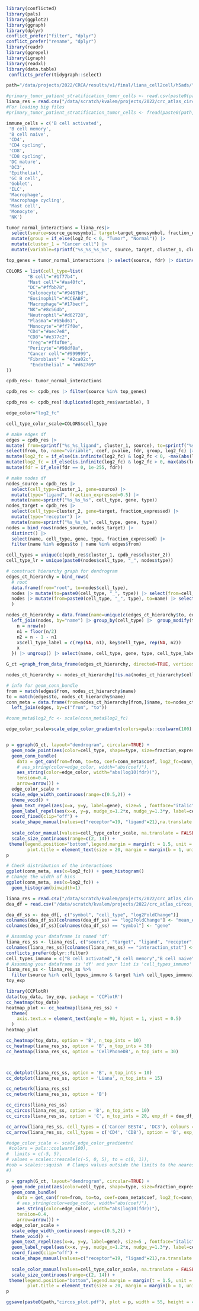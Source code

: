 ```r
library(conflicted)
library(pals)
library(ggplot2)
library(ggraph)
library(dplyr)
conflict_prefer("filter", "dplyr")
conflict_prefer("rename", "dplyr")
library(readr)
library(ggrepel)
library(igraph)
library(readxl)
library(data.table)
 conflicts_prefer(tidygraph::select)
```

```r
path="/data/projects/2022/CRCA/results/v1/final/liana_cell2cell/h5ads/"
```

```r
#primary_tumor_patient_stratification_tumor_cells <- read.csv(paste0(path,"epithelial_cancer_updated.csv"), row.names=1)
liana_res = read.csv("/data/scratch/kvalem/projects/2022/crc_atlas_circos_plot/02-scripts/final_scripts/002_analysis/res_df_ss_lastest_25nov_grouped_subset.csv")
#For loading big files
#primary_tumor_patient_stratification_tumor_cells <- fread(paste0(path,"epithelial_cancer.csv")
```

```r
immune_cells = c('B cell activated',
 'B cell memory',
 'B cell naive',
 'CD4',
 'CD4 cycling',
 'CD8',
 'CD8 cycling',
 'DC mature',
 'DC3',
 'Epithelial',
 'GC B cell',
 'Goblet',
 'ILC',
 'Macrophage',
 'Macrophage cycling',
 'Mast cell',
 'Monocyte',
 'NK')   
```

```r
tumor_normal_interactions = liana_res|>
  select(source=source_genesymbol, target=target_genesymbol, fraction_expressed, fdr=fdr, log2_fc=log2FoldChange, cluster_2=cell_type_fine, pvalue) |>
  mutate(group = if_else(log2_fc < 0, "Tumor", "Normal")) |>
  mutate(cluster_1 = "Cancer cell") |>
  mutate(variable=sprintf("%s_%s_%s_%s", source, target, cluster_1, cluster_2), coef=log2_fc) 
```


```r
top_genes = tumor_normal_interactions |> select(source, fdr) |> distinct() |> arrange(fdr) |> pull(source) |> head(10)
```

```r
COLORS = list(cell_type=list(
        "B cell"="#1f77b4",
        "Mast cell"="#aa40fc",
        "DC"="#ffbb78",
        "Colonocyte"="#9467bd",
        "Eosinophil"="#CCEABF",
        "Macrophage"="#17becf",
        "NK"="#8c564b",
        "Neutrophil"="#d62728",
        "Plasma"="#b5bd61",
        "Monocyte"="#ff7f0e",
        "CD4"="#aec7e8",
        "CD8"="#e377c2",
        "Treg"="#ff4f0e",
        "Pericyte"="#98df8a",
        "Cancer cell"="#999999",
        "Fibroblast" = "#2ca02c",
         "Endothelial" = "#d62769"
))
```

```r
cpdb_res<- tumor_normal_interactions
```

```r
cpdb_res <- cpdb_res |> filter(source %in% top_genes)
```

```r
cpdb_res <- cpdb_res[!duplicated(cpdb_res$variable), ]
```



```r
edge_color="log2_fc"
```

```r
cell_type_color_scale=COLORS$cell_type
```

```r
# make edges df
edges = cpdb_res |>
mutate( from=sprintf("%s_%s_ligand", cluster_1, source), to=sprintf("%s_%s_receptor", cluster_2, target)) |>
select(from, to, name="variable", coef, pvalue, fdr, group, log2_fc) |>
mutate(log2_fc = if_else(is.infinite(log2_fc) & log2_fc < 0, -max(abs(log2_fc[is.finite(log2_fc)])), log2_fc)) |>
mutate(log2_fc = if_else(is.infinite(log2_fc) & log2_fc > 0, max(abs(log2_fc[is.finite(log2_fc)])), log2_fc)) |>
mutate(fdr = if_else(fdr == 0, 1e-255, fdr))
```

```r
# make nodes df
nodes_source = cpdb_res |>
  select(cell_type=cluster_1, gene=source) |>
  mutate(type="ligand", fraction_expressed=0.5) |>
  mutate(name=sprintf("%s_%s_%s", cell_type, gene, type))
nodes_target = cpdb_res |>
  select(cell_type=cluster_2, gene=target, fraction_expressed) |>
  mutate(type="receptor") |>
  mutate(name=sprintf("%s_%s_%s", cell_type, gene, type))
nodes = bind_rows(nodes_source, nodes_target) |>
  distinct() |>
  select(name, cell_type, gene, type, fraction_expressed) |>
  filter(name %in% edges$to | name %in% edges$from)

```

```r

cell_types = unique(c(cpdb_res$cluster_1, cpdb_res$cluster_2))
cell_type_lr = unique(paste0(nodes$cell_type, "_", nodes$type))

```

```r
# construct hierarchy graph for dendrogram
edges_ct_hierarchy = bind_rows(
  # root
  data.frame(from="root", to=nodes$cell_type),
  nodes |> mutate(to=paste0(cell_type, "_", type)) |> select(from=cell_type, to) |> distinct(),
  nodes |> mutate(from=paste0(cell_type, "_", type), to=name) |> select(from, to)
  )
```

```r

nodes_ct_hierarchy = data.frame(name=unique(c(edges_ct_hierarchy$to, edges_ct_hierarchy$from))) |>
  left_join(nodes, by="name") |> group_by(cell_type) |>  group_modify(function(x, key) {
    n = nrow(x)
    n1 = floor(n/2)
    n2 = n - 1 - n1
    x$cell_type_label = c(rep(NA, n1), key$cell_type, rep(NA, n2))
    x
  }) |> ungroup() |> select(name, cell_type, gene, type, cell_type_label, fraction_expressed)

G_ct =graph_from_data_frame(edges_ct_hierarchy, directed=TRUE, vertices=nodes_ct_hierarchy)
```

```r
nodes_ct_hierarchy <- nodes_ct_hierarchy[!is.na(nodes_ct_hierarchy$cell_type), ]
```

```r
# info for geom_conn_bundle
from = match(edges$from, nodes_ct_hierarchy$name)
to = match(edges$to, nodes_ct_hierarchy$name)
conn_meta = data.frame(from=nodes_ct_hierarchy[from,]$name, to=nodes_ct_hierarchy[to,]$name) |>
  left_join(edges, by=c("from", "to"))

#conn_meta$log2_fc <- scale(conn_meta$log2_fc)
```

```r


edge_color_scale=scale_edge_color_gradientn(colors=pals::coolwarm(100) , oob = scales::squish , limits=c(-1,1) * max(abs(conn_meta[[edge_color]])))



```

```r


p = ggraph(G_ct, layout="dendrogram", circular=TRUE) +
  geom_node_point(aes(color=cell_type, shape=type, size=fraction_expressed), stroke=2, fill="white") +
  geom_conn_bundle(
    data = get_con(from=from, to=to, coef=conn_meta$coef, log2_fc=conn_meta$log2_fc, pvalue=conn_meta$pvalue, group=conn_meta$group, fdr=conn_meta$fdr),
    # aes_string(color=edge_color, width="abs(coef)"),
    aes_string(color=edge_color, width="abs(log10(fdr))"),
    tension=0.4,
    arrow=arrow()) +
  edge_color_scale +
  scale_edge_width_continuous(range=c(0.5,2)) +
  theme_void() +
  geom_text_repel(aes(x=x, y=y, label=gene), size=5 , fontface="italic") +
  geom_label_repel(aes(x=x, y=y, nudge_x=1.2*x, nudge_y=1.3*y, label=cell_type_label), xlim=c(-2, 2), size=7, force=3, alpha=.8) +
  coord_fixed(clip="off") +
  scale_shape_manual(values=c("receptor"=19, "ligand"=21),na.translate = FALSE )  +
  
  scale_color_manual(values=cell_type_color_scale, na.translate = FALSE)   +
  scale_size_continuous(range=c(2, 14)) +
 theme(legend.position="bottom",legend.margin = margin(t = 1.5, unit = "cm"),legend.key.size = unit(0.8, "cm"), plot.margin = margin(2, 3, 3, 3, "cm"),
        plot.title = element_text(size = 20, margin = margin(b = 1, unit = "cm"), hjust = 0.5))
p
```

```r
# Check distribution of the interactions
ggplot(conn_meta, aes(x=log2_fc)) + geom_histogram()
# Change the width of bins
ggplot(conn_meta, aes(x=log2_fc)) + 
  geom_histogram(binwidth=1)
```


```r
liana_res = read.csv("/data/scratch/kvalem/projects/2022/crc_atlas_circos_plot/02-scripts/final_scripts/002_analysis/liana_res.csv")
dea_df = read.csv("/data/scratch/kvalem/projects/2022/crc_atlas_circos_plot/02-scripts/final_scripts/002_analysis/combined_DESeq2_results.tsv", sep="\t")

dea_df_ss <- dea_df[, c("symbol", "cell_type", "log2FoldChange")]
colnames(dea_df_ss)[colnames(dea_df_ss) == "log2FoldChange"] <- "mean_exp"
colnames(dea_df_ss)[colnames(dea_df_ss) == "symbol"] <- "gene"

# Assuming your dataframe is named 'df'
liana_res_ss <- liana_res[, c("source", "target", "ligand", "receptor", "interaction_stat")]
colnames(liana_res_ss)[colnames(liana_res_ss) == "interaction_stat"] <- "score"
conflicts_prefer(dplyr::filter)
cell_types_immuno = c("B cell activated","B cell memory","B cell naive","CD4","CD4 cycling","CD8","CD8 cycling","Cancer BEST4","DC3", "DC mature")
# Assuming your dataframe is 'df' and your list is 'cell_types_immuno'
liana_res_ss <- liana_res_ss %>%
  filter(source %in% cell_types_immuno & target %in% cell_types_immuno)
toy_exp

library(CCPlotR)
data(toy_data, toy_exp, package = 'CCPlotR')
cc_heatmap(toy_data)
heatmap_plot <- cc_heatmap(liana_res_ss) +
  theme(
    axis.text.x = element_text(angle = 90, hjust = 1, vjust = 0.5)
  )
heatmap_plot

cc_heatmap(toy_data, option = 'B', n_top_ints = 10)
cc_heatmap(liana_res_ss, option = 'B', n_top_ints = 30)
cc_heatmap(liana_res_ss, option = 'CellPhoneDB', n_top_ints = 30)



cc_dotplot(liana_res_ss, option = 'B', n_top_ints = 10)
cc_dotplot(liana_res_ss, option = 'Liana', n_top_ints = 15)

cc_network(liana_res_ss)
cc_network(liana_res_ss, option = 'B')

cc_circos(liana_res_ss)
cc_circos(liana_res_ss, option = 'B', n_top_ints = 10)
cc_circos(liana_res_ss, option = 'C', n_top_ints = 20, exp_df = dea_df_ss,  palette = 'PuRd')

cc_arrow(liana_res_ss, cell_types = c('Cancer BEST4', 'DC3'), colours = c('Cancer BEST4' = 'hotpink', 'DC3' = 'orange'))
cc_arrow(liana_res_ss, cell_types = c('CD4', 'CD8'), option = 'B', exp_df = dea_df_ss, n_top_ints = 10, palette = 'OrRd')
```



```r
#edge_color_scale <- scale_edge_color_gradientn(
 #colors = pals::coolwarm(100),
#  limits = c(-5, 5),
# values = scales::rescale(c(-5, 0, 5), to = c(0, 1)),
#oob = scales::squish  # Clamps values outside the limits to the nearest limit
#)

```


```r
p = ggraph(G_ct, layout="dendrogram", circular=TRUE) +
  geom_node_point(aes(color=cell_type, shape=type, size=fraction_expressed), stroke=2, fill="white") +
  geom_conn_bundle(
    data = get_con(from=from, to=to, coef=conn_meta$coef, log2_fc=conn_meta$log2_fc, pvalue=conn_meta$pvalue, group=conn_meta$group, fdr=conn_meta$fdr),
    # aes_string(color=edge_color, width="abs(coef)"),
    aes_string(color=edge_color, width="abs(log10(fdr))"),
    tension=0.4,
    arrow=arrow()) +
  edge_color_scale +
  scale_edge_width_continuous(range=c(0.5,2)) +
  theme_void() +
  geom_text_repel(aes(x=x, y=y, label=gene), size=5 , fontface="italic") +
  geom_label_repel(aes(x=x, y=y, nudge_x=1.2*x, nudge_y=1.3*y, label=cell_type_label), xlim=c(-2, 2), size=7, force=3, alpha=.8) +
  coord_fixed(clip="off") +
  scale_shape_manual(values=c("receptor"=19, "ligand"=21),na.translate = FALSE )  +
  
  scale_color_manual(values=cell_type_color_scale, na.translate = FALSE)   +
  scale_size_continuous(range=c(2, 14)) +
 theme(legend.position="bottom",legend.margin = margin(t = 1.5, unit = "cm"),legend.key.size = unit(0.8, "cm"), plot.margin = margin(2, 3, 3, 3, "cm"),
        plot.title = element_text(size = 20, margin = margin(b = 1, unit = "cm"), hjust = 0.5))
p

ggsave(paste0(path,"circos_plot.pdf"), plot = p, width = 55, height = 45, units = "cm")
```







